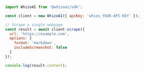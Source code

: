 ```javascript Node.js
import WhizoAI from '@whizoai/sdk';

const client = new WhizoAI({ apiKey: 'whizo_YOUR-API-KEY' });

// Scrape a single webpage
const result = await client.scrape({
  url: 'https://example.com',
  options: {
    format: 'markdown',
    includeScreenshot: false
  }
});

console.log(result.content);
```
